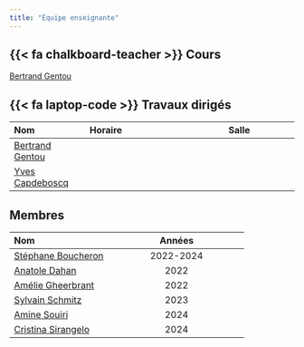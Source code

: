```yaml
---
title: "Équipe enseignante"
---
```


## {{< fa chalkboard-teacher >}} Cours 

<!-- ![](images/team/avatar.jpg){style="float:right;padding: 0 0 0 10px;" fig-alt="Headshot of S. Boucheron" width="100"} -->

<!-- [**S. Boucheron**](http://stephane-v-boucheron.fr/)  Professeur de Mathématiques à l'Université Paris Cité/[Laboratoire de Probabilités, Statistiques et Modélisatiion LPSM](https://www.lpsm.paris){target="_blank"}. -->

[Bertrand Gentou]()


## {{< fa laptop-code >}} Travaux dirigés

| Nom                | Horaire                  | Salle                       |          
|:-------------------|:-------------------------|:---------------------------:|
| [Bertrand Gentou]() | |  |
| [Yves Capdeboscq]() | |  |

## Membres 

| Nom                | Années                  |           
|:-------------------|:-------------------------:|
| [Stéphane Boucheron](http://stephane-v-boucheron.fr/){target="_blank"} | 2022-2024  |      
| [Anatole Dahan]()| 2022 |   
| [Amélie Gheerbrant](https://www.irif.fr/~amelie/){target="_blank"} | 2022 | 
| [Sylvain Schmitz](https://www.irif.fr/en/users/schmitz/index){target="_blank"}    | 2023  |   
| [Amine Souiri](https://fr.linkedin.com/in/aminesouiri){target="_blank"}| 2024 |  
| [Cristina Sirangelo](https://www.irif.fr/~cristina/){target="_blank"}| 2024 | 


